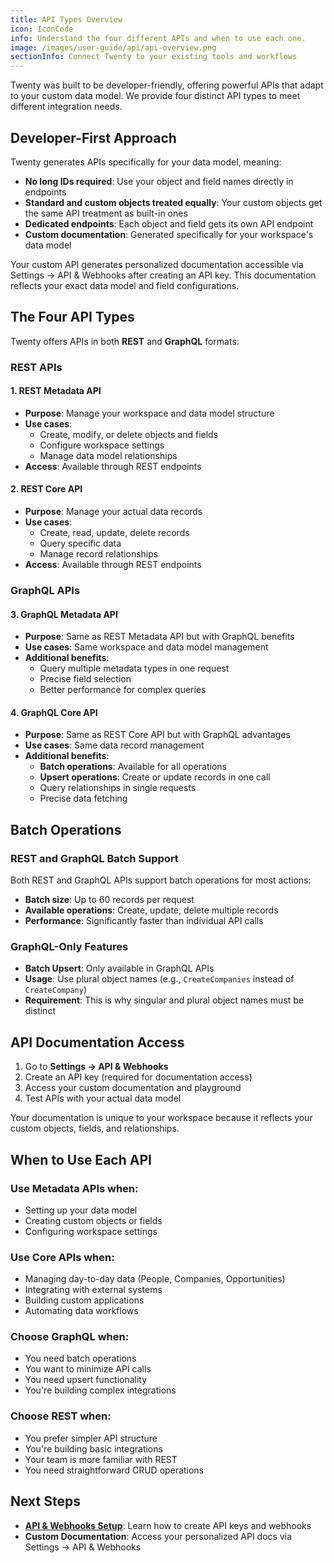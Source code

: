 ```yaml
---
title: API Types Overview
icon: IconCode
info: Understand the four different APIs and when to use each one.
image: /images/user-guide/api/api-overview.png
sectionInfo: Connect Twenty to your existing tools and workflows
---
```


Twenty was built to be developer-friendly, offering powerful APIs that adapt to your custom data model. We provide four distinct API types to meet different integration needs.

## Developer-First Approach

Twenty generates APIs specifically for your data model, meaning:
- **No long IDs required**: Use your object and field names directly in endpoints
- **Standard and custom objects treated equally**: Your custom objects get the same API treatment as built-in ones
- **Dedicated endpoints**: Each object and field gets its own API endpoint
- **Custom documentation**: Generated specifically for your workspace's data model

<ArticleWarning>
Your custom API generates personalized documentation accessible via Settings → API & Webhooks after creating an API key. This documentation reflects your exact data model and field configurations.
</ArticleWarning>

## The Four API Types

Twenty offers APIs in both **REST** and **GraphQL** formats:

### REST APIs

#### 1. REST Metadata API
- **Purpose**: Manage your workspace and data model structure
- **Use cases**: 
  - Create, modify, or delete objects and fields
  - Configure workspace settings
  - Manage data model relationships
- **Access**: Available through REST endpoints

#### 2. REST Core API  
- **Purpose**: Manage your actual data records
- **Use cases**:
  - Create, read, update, delete records
  - Query specific data
  - Manage record relationships
- **Access**: Available through REST endpoints

### GraphQL APIs

#### 3. GraphQL Metadata API
- **Purpose**: Same as REST Metadata API but with GraphQL benefits
- **Use cases**: Same workspace and data model management
- **Additional benefits**: 
  - Query multiple metadata types in one request
  - Precise field selection
  - Better performance for complex queries

#### 4. GraphQL Core API
- **Purpose**: Same as REST Core API but with GraphQL advantages
- **Use cases**: Same data record management
- **Additional benefits**:
  - **Batch operations**: Available for all operations
  - **Upsert operations**: Create or update records in one call
  - Query relationships in single requests
  - Precise data fetching

## Batch Operations

### REST and GraphQL Batch Support
Both REST and GraphQL APIs support batch operations for most actions:
- **Batch size**: Up to 60 records per request
- **Available operations**: Create, update, delete multiple records
- **Performance**: Significantly faster than individual API calls

### GraphQL-Only Features
- **Batch Upsert**: Only available in GraphQL APIs
- **Usage**: Use plural object names (e.g., `CreateCompanies` instead of `CreateCompany`)
- **Requirement**: This is why singular and plural object names must be distinct

## API Documentation Access

1. Go to **Settings → API & Webhooks**
2. Create an API key (required for documentation access)
3. Access your custom documentation and playground
4. Test APIs with your actual data model

Your documentation is unique to your workspace because it reflects your custom objects, fields, and relationships.

## When to Use Each API

### Use Metadata APIs when:
- Setting up your data model
- Creating custom objects or fields
- Configuring workspace settings

### Use Core APIs when:
- Managing day-to-day data (People, Companies, Opportunities)
- Integrating with external systems
- Building custom applications
- Automating data workflows

### Choose GraphQL when:
- You need batch operations
- You want to minimize API calls
- You need upsert functionality
- You're building complex integrations

### Choose REST when:
- You prefer simpler API structure
- You're building basic integrations
- Your team is more familiar with REST
- You need straightforward CRUD operations

## Next Steps

- **[API & Webhooks Setup](/user-guide/section/integrations/api-webhooks)**: Learn how to create API keys and webhooks
- **Custom Documentation**: Access your personalized API docs via Settings → API & Webhooks

<ArticleEditContent></ArticleEditContent>
